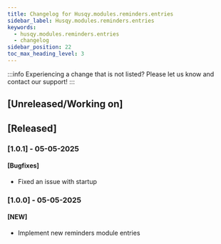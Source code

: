 ```yaml
---
title: Changelog for Husqy.modules.reminders.entries
sidebar_label: Husqy.modules.reminders.entries
keywords:
  - husqy.modules.reminders.entries
  - changelog
sidebar_position: 22
toc_max_heading_level: 3
---
```


:::info
Experiencing a change that is not listed? Please let us know and contact our support!
:::

## [Unreleased/Working on]

## [Released]

### [1.0.1] - 05-05-2025

#### [Bugfixes]

- Fixed an issue with startup

### [1.0.0] - 05-05-2025

#### [NEW]

- Implement new reminders module entries